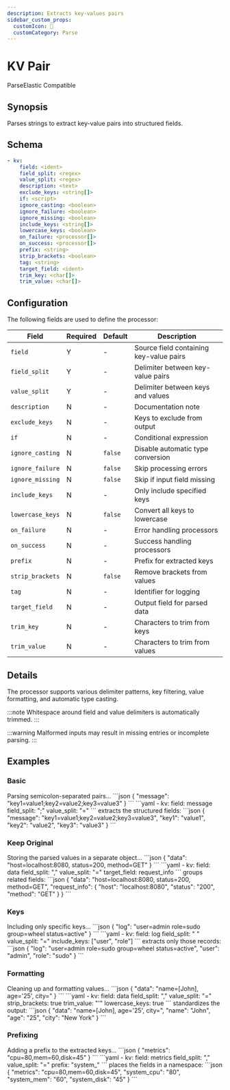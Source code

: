 ```yaml
---
description: Extracts key-values pairs
sidebar_custom_props: 
  customIcon: 🧩
  customCategory: Parse
---
```


# KV Pair

<span className="theme-doc-version-badge badge badge--primary">Parse</span><span className="theme-doc-version-badge badge badge--secondary">Elastic Compatible</span>

## Synopsis

Parses strings to extract key-value pairs into structured fields.

## Schema

```yaml {2-4}
- kv:
    field: <ident>
    field_split: <regex>
    value_split: <regex>
    description: <text>
    exclude_keys: <string[]>
    if: <script>
    ignore_casting: <boolean>
    ignore_failure: <boolean>
    ignore_missing: <boolean>
    include_keys: <string[]>
    lowercase_keys: <boolean>
    on_failure: <processor[]>
    on_success: <processor[]>
    prefix: <string>
    strip_brackets: <boolean>
    tag: <string>
    target_field: <ident>
    trim_key: <char[]>
    trim_value: <char[]>
```

## Configuration

The following fields are used to define the processor:

|Field|Required|Default|Description|
|---|---|---|---|
|`field`|Y|-|Source field containing key-value pairs|
|`field_split`|Y|-|Delimiter between key-value pairs|
|`value_split`|Y|-|Delimiter between keys and values|
|`description`|N|-|Documentation note|
|`exclude_keys`|N|-|Keys to exclude from output|
|`if`|N|-|Conditional expression|
|`ignore_casting`|N|`false`|Disable automatic type conversion|
|`ignore_failure`|N|`false`|Skip processing errors|
|`ignore_missing`|N|`false`|Skip if input field missing|
|`include_keys`|N|-|Only include specified keys|
|`lowercase_keys`|N|`false`|Convert all keys to lowercase|
|`on_failure`|N|-|Error handling processors|
|`on_success`|N|-|Success handling processors|
|`prefix`|N|-|Prefix for extracted keys|
|`strip_brackets`|N|`false`|Remove brackets from values|
|`tag`|N|-|Identifier for logging|
|`target_field`|N|-|Output field for parsed data|
|`trim_key`|N|-|Characters to trim from keys|
|`trim_value`|N|-|Characters to trim from values|

## Details

The processor supports various delimiter patterns, key filtering, value formatting, and automatic type casting.

:::note
Whitespace around field and value delimiters is automatically trimmed.
:::

:::warning
Malformed inputs may result in missing entries or incomplete parsing.
:::

## Examples

### Basic

<ExampleGrid>
  <CommentCol>
    Parsing semicolon-separated pairs...
  </CommentCol>
  <CodeCol>
    ```json
    {
      "message": "key1=value1;key2=value2;key3=value3"
    }
    ```
    ```yaml
    - kv:
        field: message
        field_split: ";"
        value_split: "="
    ```
  </CodeCol>
  <CommentCol>
    extracts the structured fields:
  </CommentCol>
  <CodeCol>
    ```json
    {
      "message": "key1=value1;key2=value2;key3=value3",
      "key1": "value1",
      "key2": "value2",
      "key3": "value3"
    }
    ```
  </CodeCol>
</ExampleGrid>

### Keep Original

<ExampleGrid>
  <CommentCol>
    Storing the parsed values in a separate object...
  </CommentCol>
  <CodeCol>
    ```json
    {
      "data": "host=localhost:8080, status=200, method=GET"
    }
    ```
    ```yaml
    - kv:
        field: data
        field_split: ","
        value_split: "="
        target_field: request_info
    ```
  </CodeCol>
  <CommentCol>
    groups related fields:
  </CommentCol>
  <CodeCol>
    ```json
    {
      "data": "host=localhost:8080, status=200, method=GET",
      "request_info": {
        "host": "localhost:8080",
        "status": "200",
        "method": "GET"
      }
    }
    ```
  </CodeCol>
</ExampleGrid>

### Keys

<ExampleGrid>
  <CommentCol>
    Including only specific keys...
  </CommentCol>
  <CodeCol>
    ```json
    {
      "log": "user=admin role=sudo group=wheel status=active"
    }
    ```
    ```yaml
    - kv:
        field: log
        field_split: " "
        value_split: "="
        include_keys: ["user", "role"]
    ```
  </CodeCol>
  <CommentCol>
    extracts only those records:
  </CommentCol>
  <CodeCol>
    ```json
    {
      "log": "user=admin role=sudo group=wheel status=active",
      "user": "admin",
      "role": "sudo"
    }
    ```
  </CodeCol>
</ExampleGrid>

### Formatting

<ExampleGrid>
  <CommentCol>
    Cleaning up and formatting values...
  </CommentCol>
  <CodeCol>
    ```json
    {
      "data": "name=[John], age='25', city=<New York>"
    }
    ```
    ```yaml
    - kv:
        field: data
        field_split: ","
        value_split: "="
        strip_brackets: true
        trim_value: "'"
        lowercase_keys: true
    ```
  </CodeCol>
  <CommentCol>
    standardizes the output:
  </CommentCol>
  <CodeCol>
    ```json
    {
      "data": "name=[John], age='25', city=<New York>",
      "name": "John",
      "age": "25",
      "city": "New York"
    }
    ```
  </CodeCol>
</ExampleGrid>

### Prefixing

<ExampleGrid>
  <CommentCol>
    Adding a prefix to the extracted keys...
  </CommentCol>
  <CodeCol>
    ```json
    {
      "metrics": "cpu=80,mem=60,disk=45"
    }
    ```
    ```yaml
    - kv:
        field: metrics
        field_split: ","
        value_split: "="
        prefix: "system_"
    ```
  </CodeCol>
  <CommentCol>
    places the fields in a namespace:
  </CommentCol>
  <CodeCol>
    ```json
    {
      "metrics": "cpu=80,mem=60,disk=45",
      "system_cpu": "80",
      "system_mem": "60",
      "system_disk": "45"
    }
    ```
  </CodeCol>
</ExampleGrid>
